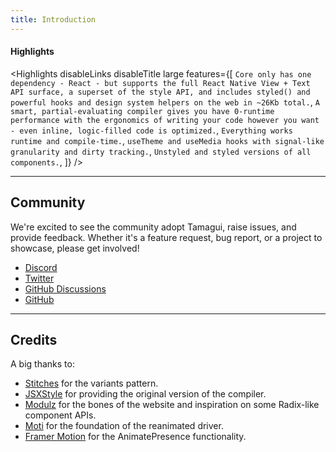 ```yaml
---
title: Introduction
---
```


<DocsIntro />

<GetStarted />

#### Highlights

<Highlights
  disableLinks
  disableTitle
  large
  features={[
    `Core only has one dependency - React - but supports the full React Native View + Text API surface, a superset of the style API, and includes styled() and powerful hooks and design system helpers on the web in ~26Kb total.`,
    `A smart, partial-evaluating compiler gives you have 0-runtime performance with the ergonomics of writing your code however you want - even inline, logic-filled code is optimized.`,
    `Everything works runtime and compile-time.`,
    `useTheme and useMedia hooks with signal-like granularity and dirty tracking.`,
    `Unstyled and styled versions of all components.`,
  ]}
/>

---

## Community

We're excited to see the community adopt Tamagui, raise issues, and provide
feedback. Whether it's a feature request, bug report, or a project to showcase,
please get involved!

- [Discord](https://discord.gg/4qh6tdcVDa)
- [Twitter](https://twitter.com/tamagui_js)
- [GitHub Discussions](https://github.com/tamagui/tamagui/discussions)
- [GitHub](https://github.com/tamagui/tamagui)

---

## Credits

A big thanks to:

- [Stitches](https://stitches.dev) for the variants pattern.
- [JSXStyle](https://github.com/jsxstyle/jsxstyle) for providing the original
  version of the compiler.
- [Modulz](https://github.com/modulz) for the bones of the website and
  inspiration on some Radix-like component APIs.
- [Moti](https://moti.fyi) for the foundation of the reanimated driver.
- [Framer Motion](https://github.com/framer/motion) for the AnimatePresence
  functionality.
